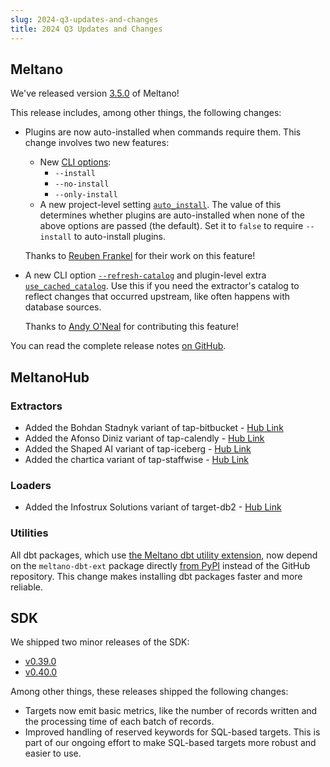 ```yaml
---
slug: 2024-q3-updates-and-changes
title: 2024 Q3 Updates and Changes
---
```


## Meltano

We've released version [3.5.0](https://github.com/meltano/meltano/releases/tag/v3.5.0) of Meltano!

This release includes, among other things, the following changes:

* Plugins are now auto-installed when commands require them. This change involves two new features:

  * New [CLI options](https://docs.meltano.com/reference/command-line-interface#auto-install-behavior):
    * `--install`
    * `--no-install`
    * `--only-install`
  * A new project-level setting [`auto_install`](https://docs.meltano.com/reference/settings/#auto_install). The value of this determines whether plugins are auto-installed when none of the above options are passed (the default). Set it to `false` to require `--install` to auto-install plugins.

  Thanks to [Reuben Frankel](https://github.com/ReubenFrankel/) for their work on this feature!

- A new CLI option [`--refresh-catalog`](https://docs.meltano.com/reference/command-line-interface) and plugin-level extra [`use_cached_catalog`](https://docs.meltano.com/concepts/plugins/#use_cached_catalog-extra). Use this if you need the extractor's catalog to reflect changes that occurred upstream, like often happens with database sources.

  Thanks to [Andy O'Neal](https://github.com/andyoneal/) for contributing this feature!

You can read the complete release notes [on GitHub](https://github.com/meltano/meltano/releases/tag/v3.5.0).

## MeltanoHub

### Extractors

* Added the Bohdan Stadnyk variant of tap-bitbucket - [Hub Link](https://hub.meltano.com/extractors/tap-bitbucket--humblebeck/)
* Added the Afonso Diniz variant of tap-calendly - [Hub Link](https://hub.meltano.com/extractors/tap-calendly--afonsodiniz/)
* Added the Shaped AI variant of tap-iceberg - [Hub Link](https://hub.meltano.com/extractors/tap-iceberg--shaped-ai/)
* Added the chartica variant of tap-staffwise - [Hub Link](https://hub.meltano.com/extractors/tap-staffwise--chartica/)

### Loaders

* Added the Infostrux Solutions variant of target-db2 - [Hub Link](https://hub.meltano.com/loaders/target-db2--infostrux/)

### Utilities

All dbt packages, which use [the Meltano dbt utility extension](https://github.com/meltano/dbt-ext/), now depend on the `meltano-dbt-ext` package directly [from PyPI](https://pypi.org/project/meltano-dbt-ext/) instead of the GitHub repository. This change makes installing dbt packages faster and more reliable.

## SDK

We shipped two minor releases of the SDK:

* [v0.39.0](https://github.com/meltano/sdk/releases/tag/v0.39.0)
* [v0.40.0](https://github.com/meltano/sdk/releases/tag/v0.40.0)

Among other things, these releases shipped the following changes:

- Targets now emit basic metrics, like the number of records written and the processing time of each batch of records.
- Improved handling of reserved keywords for SQL-based targets. This is part of our ongoing effort to make SQL-based targets more robust and easier to use.
